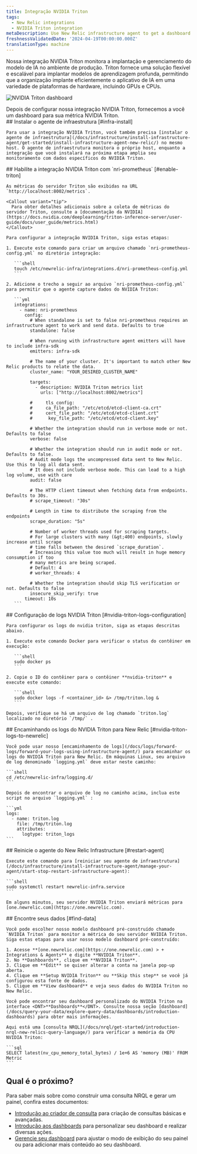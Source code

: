 ```yaml
---
title: Integração NVIDIA Triton
tags:
  - New Relic integrations
  - NVIDIA Triton integration
metaDescription: Use New Relic infrastructure agent to get a dashboard with metrics from your NVIDIA Triton.
freshnessValidatedDate: '2024-04-19T00:00:00.000Z'
translationType: machine
---
```



Nossa integração NVIDIA Triton monitora a implantação e gerenciamento do modelo de IA no ambiente de produção. Triton fornece uma solução flexível e escalável para implantar modelos de aprendizagem profunda, permitindo que a organização implante eficientemente o aplicativo de IA em uma variedade de plataformas de hardware, incluindo GPUs e CPUs.

<img
  title="NVIDIA Triton dashboard"
  alt="NVIDIA Triton dashboard"
  src={tritonDashboard}
/>

<figcaption>
  Depois de configurar nossa integração NVIDIA Triton, fornecemos a você um dashboard para sua métrica NVIDIA Triton.
</figcaption>

<Steps>
  <Step>
    ## Instalar o agente de infraestrutura [#infra-install]

    Para usar a integração NVIDIA Triton, você também precisa [instalar o agente de infraestrutura](/docs/infrastructure/install-infrastructure-agent/get-started/install-infrastructure-agent-new-relic/) no mesmo host. O agente de infraestrutura monitora o próprio host, enquanto a integração que você instalará na próxima etapa amplia seu monitoramento com dados específicos do NVIDIA Triton.
  </Step>

  <Step>
    ## Habilite a integração NVIDIA Triton com `nri-prometheus` [#enable-triton]

    As métricas do servidor Triton são exibidas na URL `http://localhost:8002/metrics`.

    <Callout variant="tip">
      Para obter detalhes adicionais sobre a coleta de métricas do servidor Triton, consulte a [documentação da NVIDIA](https://docs.nvidia.com/deeplearning/triton-inference-server/user-guide/docs/user_guide/metrics.html)
    </Callout>

    Para configurar a integração NVIDIA Triton, siga estas etapas:

    1. Execute este comando para criar um arquivo chamado `nri-prometheus-config.yml` no diretório integração:

       ```shell
       touch /etc/newrelic-infra/integrations.d/nri-prometheus-config.yml
       ```

    2. Adicione o trecho a seguir ao arquivo `nri-prometheus-config.yml` para permitir que o agente capture dados do NVIDIA Triton:

       ```yml
       integrations:
         - name: nri-prometheus
           config:
             # When standalone is set to false nri-prometheus requires an infrastructure agent to work and send data. Defaults to true
             standalone: false

             # When running with infrastructure agent emitters will have to include infra-sdk
             emitters: infra-sdk

             # The name of your cluster. It's important to match other New Relic products to relate the data.
             cluster_name: "YOUR_DESIRED_CLUSTER_NAME"

             targets:
               - description: NVIDIA Triton metrics list
                 urls: ["http://localhost:8002/metrics"]

             #     tls_config:
             #     ca_file_path: "/etc/etcd/etcd-client-ca.crt"
             #     cert_file_path: "/etc/etcd/etcd-client.crt"
             #      key_file_path: "/etc/etcd/etcd-client.key"

             # Whether the integration should run in verbose mode or not. Defaults to false
             verbose: false

             # Whether the integration should run in audit mode or not. Defaults to false.
             # Audit mode logs the uncompressed data sent to New Relic. Use this to log all data sent.
             # It does not include verbose mode. This can lead to a high log volume, use with care
             audit: false

             # The HTTP client timeout when fetching data from endpoints. Defaults to 30s.
             # scrape_timeout: "30s"

             # Length in time to distribute the scraping from the endpoints
             scrape_duration: "5s"

             # Number of worker threads used for scraping targets.
             # For large clusters with many (&gt;400) endpoints, slowly increase until scrape
             # time falls between the desired `scrape_duration`.
             # Increasing this value too much will result in huge memory consumption if too
             # many metrics are being scraped.
             # Default: 4
             # worker_threads: 4

             # Whether the integration should skip TLS verification or not. Defaults to false
             insecure_skip_verify: true
           timeout: 10s
       ```
  </Step>

  <Step>
    ## Configuração de logs NVIDIA Triton [#nvidia-triton-logs-configuration]

    Para configurar os logs do nvidia triton, siga as etapas descritas abaixo.

    1. Execute este comando Docker para verificar o status do contêiner em execução:

       ```shell
       sudo docker ps
       ```

    2. Copie o ID do contêiner para o contêiner **nvidia-triton** e execute este comando:

       ```shell
       sudo docker logs -f <container_id> &> /tmp/triton.log &
       ```

    Depois, verifique se há um arquivo de log chamado `triton.log` localizado no diretório `/tmp/` .
  </Step>

  <Step>
    ## Encaminhando os logs do NVIDIA Triton para New Relic [#nvidia-triton-logs-to-newrelic]

    Você pode usar nosso [encaminhamento de logs](/docs/logs/forward-logs/forward-your-logs-using-infrastructure-agent/) para encaminhar os logs do NVIDIA Triton para New Relic. Em máquinas Linux, seu arquivo de log denominado `logging.yml` deve estar neste caminho:

    ```shell
    cd /etc/newrelic-infra/logging.d/
    ```

    Depois de encontrar o arquivo de log no caminho acima, inclua este script no arquivo `logging.yml` :

    ```yml
    logs:
      - name: triton.log
        file: /tmp/triton.log
        attributes:
          logtype: triton_logs
    ```
  </Step>

  <Step>
    ## Reinicie o agente do New Relic Infrastructure [#restart-agent]

    Execute este comando para [reiniciar seu agente de infraestrutura](/docs/infrastructure/install-infrastructure-agent/manage-your-agent/start-stop-restart-infrastructure-agent):

    ```shell
    sudo systemctl restart newrelic-infra.service
    ```

    Em alguns minutos, seu servidor NVIDIA Triton enviará métricas para [one.newrelic.com](https://one.newrelic.com).
  </Step>

  <Step>
    ## Encontre seus dados [#find-data]

    Você pode escolher nosso modelo dashboard pré-construído chamado `NVIDIA Triton` para monitor a métrica do seu servidor NVIDIA Triton. Siga estas etapas para usar nosso modelo dashboard pré-construído:

    1. Acesse **[one.newrelic.com](https://one.newrelic.com) > + Integrations & Agents** e digite **NVIDIA Triton**.
    2. No **Dashboards**, clique em **NVIDIA Triton**.
    3. Clique em **Edit** se quiser alterar a conta na janela pop-up aberta.
    4. Clique em **Setup NVIDIA Triton** ou **Skip this step** se você já configurou esta fonte de dados.
    5. Clique em **View dashboard** e veja seus dados do NVIDIA Triton no New Relic.

    Você pode encontrar seu dashboard personalizado do NVIDIA Triton na interface <DNT>**Dashboards**</DNT>. Consulte nossa seção [dashboard](/docs/query-your-data/explore-query-data/dashboards/introduction-dashboards) para obter mais informações.

    Aqui está uma [consulta NRQL](/docs/nrql/get-started/introduction-nrql-new-relics-query-language/) para verificar a memória da CPU NVIDIA Triton:

    ```sql
    SELECT latest(nv_cpu_memory_total_bytes) / 1e+6 AS 'memory (MB)' FROM Metric
    ```
  </Step>
</Steps>

## Qual é o próximo?

Para saber mais sobre como construir uma consulta NRQL e gerar um painel, confira estes documentos:

* [Introdução ao criador de consulta](/docs/query-your-data/explore-query-data/query-builder/introduction-query-builder) para criação de consultas básicas e avançadas.
* [Introdução aos dashboards](/docs/query-your-data/explore-query-data/dashboards/introduction-dashboards) para personalizar seu dashboard e realizar diversas ações.
* [Gerencie seu dashboard](/docs/query-your-data/explore-query-data/dashboards/manage-your-dashboard) para ajustar o modo de exibição do seu painel ou para adicionar mais conteúdo ao seu dashboard.